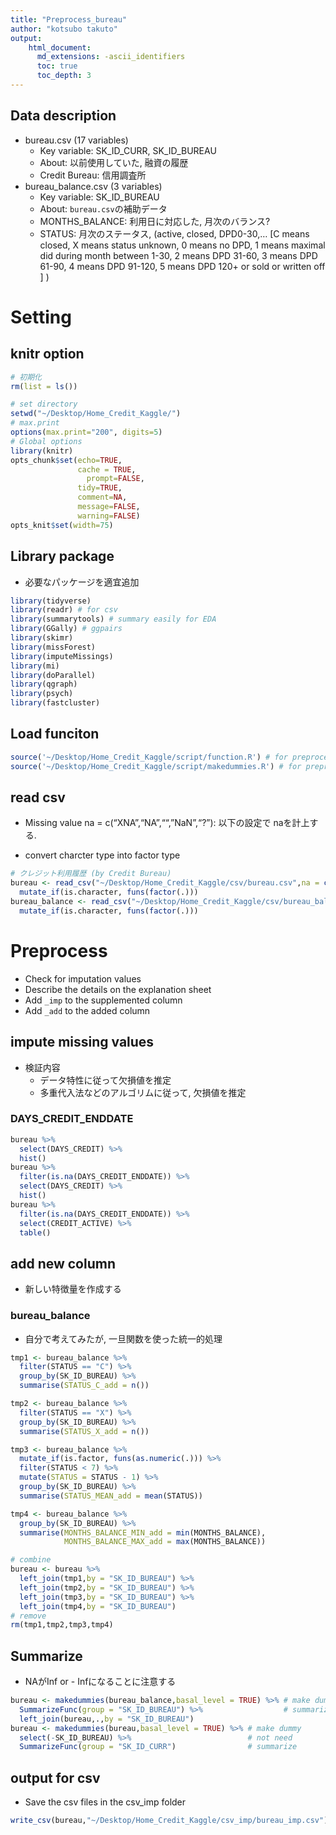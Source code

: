 ```yaml
---
title: "Preprocess_bureau"
author: "kotsubo takuto"
output: 
    html_document:
      md_extensions: -ascii_identifiers
      toc: true
      toc_depth: 3
---
```


## Data description

- bureau.csv (17 variables)
    - Key variable: SK_ID_CURR, SK_ID_BUREAU 
    - About: 以前使用していた, 融資の履歴
    - Credit Bureau: 信用調査所
- bureau_balance.csv (3 variables)
    - Key variable: SK_ID_BUREAU
    - About: `bureau.csv`の補助データ
    - MONTHS_BALANCE: 利用日に対応した, 月次のバランス?
    - STATUS: 月次のステータス, (active, closed, DPD0-30,… [C means closed, X means status unknown, 0 means no DPD, 1 means maximal did during month between 1-30, 2 means DPD 31-60,
    3 means DPD 61-90, 4 means DPD 91-120, 5 means DPD 120+ or sold or written off ] )

# Setting{.tabset .tabset-fade .tabset-pills}

## knitr option

```r
# 初期化
rm(list = ls())
```

```r
# set directory
setwd("~/Desktop/Home_Credit_Kaggle/") 
# max.print 
options(max.print="200", digits=5)
# Global options
library(knitr)
opts_chunk$set(echo=TRUE,
               cache = TRUE,
	             prompt=FALSE,
               tidy=TRUE,
               comment=NA,
               message=FALSE,
               warning=FALSE)
opts_knit$set(width=75)
```

## Library package

- 必要なパッケージを適宜追加

```r
library(tidyverse)
library(readr) # for csv
library(summarytools) # summary easily for EDA
library(GGally) # ggpairs
library(skimr) 
library(missForest)
library(imputeMissings)
library(mi)
library(doParallel)
library(qgraph)
library(psych)
library(fastcluster)
```

## Load funciton

```r
source('~/Desktop/Home_Credit_Kaggle/script/function.R') # for preprocessing
source('~/Desktop/Home_Credit_Kaggle/script/makedummies.R') # for preprocessing
```

## read csv

- Missing value
na = c("XNA","NA","","NaN","?"): 以下の設定で naを計上する.

- convert charcter type into factor type

```r
# クレジット利用履歴 (by Credit Bureau)
bureau <- read_csv("~/Desktop/Home_Credit_Kaggle/csv/bureau.csv",na = c("XNA","NA","","NaN","?")) %>% 
  mutate_if(is.character, funs(factor(.)))
bureau_balance <- read_csv("~/Desktop/Home_Credit_Kaggle/csv/bureau_balance.csv",na = c("XNA","NA","","NaN","?")) %>% 
  mutate_if(is.character, funs(factor(.)))
```

# Preprocess

- Check for imputation values
- Describe the details on the explanation sheet
- Add `_imp` to the supplemented column
- Add `_add` to the added column

## impute missing values{.tabset .tabset-fade .tabset-pills}

- 検証内容
    - データ特性に従って欠損値を推定
    - 多重代入法などのアルゴリムに従って, 欠損値を推定

### DAYS_CREDIT_ENDDATE 

```r
bureau %>%
  select(DAYS_CREDIT) %>% 
  hist()
bureau %>% 
  filter(is.na(DAYS_CREDIT_ENDDATE)) %>% 
  select(DAYS_CREDIT) %>% 
  hist()
bureau %>% 
  filter(is.na(DAYS_CREDIT_ENDDATE)) %>% 
  select(CREDIT_ACTIVE) %>% 
  table()
```

## add new column{.tabset .tabset-fade .tabset-pills}

- 新しい特徴量を作成する

### bureau_balance

- 自分で考えてみたが, 一旦関数を使った統一的処理

```r
tmp1 <- bureau_balance %>% 
  filter(STATUS == "C") %>% 
  group_by(SK_ID_BUREAU) %>%
  summarise(STATUS_C_add = n())

tmp2 <- bureau_balance %>% 
  filter(STATUS == "X") %>% 
  group_by(SK_ID_BUREAU) %>%
  summarise(STATUS_X_add = n())

tmp3 <- bureau_balance %>% 
  mutate_if(is.factor, funs(as.numeric(.))) %>% 
  filter(STATUS < 7) %>% 
  mutate(STATUS = STATUS - 1) %>% 
  group_by(SK_ID_BUREAU) %>% 
  summarise(STATUS_MEAN_add = mean(STATUS))

tmp4 <- bureau_balance %>% 
  group_by(SK_ID_BUREAU) %>%
  summarise(MONTHS_BALANCE_MIN_add = min(MONTHS_BALANCE),
            MONTHS_BALANCE_MAX_add = max(MONTHS_BALANCE))

# combine
bureau <- bureau %>% 
  left_join(tmp1,by = "SK_ID_BUREAU") %>% 
  left_join(tmp2,by = "SK_ID_BUREAU") %>% 
  left_join(tmp3,by = "SK_ID_BUREAU") %>% 
  left_join(tmp4,by = "SK_ID_BUREAU") 
# remove
rm(tmp1,tmp2,tmp3,tmp4)
```

## Summarize

- NAがInf or - Infになることに注意する

```r
bureau <- makedummies(bureau_balance,basal_level = TRUE) %>% # make dummy
  SummarizeFunc(group = "SK_ID_BUREAU") %>%                  # summarize
  left_join(bureau,.,by = "SK_ID_BUREAU")
bureau <- makedummies(bureau,basal_level = TRUE) %>% # make dummy
  select(-SK_ID_BUREAU) %>%                          # not need
  SummarizeFunc(group = "SK_ID_CURR")                # summarize
```

## output for csv

- Save the csv files in the csv_imp folder

```r
write_csv(bureau,"~/Desktop/Home_Credit_Kaggle/csv_imp/bureau_imp.csv")
```

